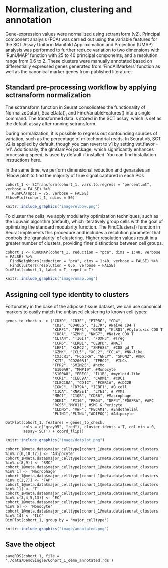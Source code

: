 # Normalization, clustering and annotation 
Gene-expression values were normalized using sctransform (v2). Principal component analysis (PCA) was carried out using the variable features for the SCT Assay Uniform Manifold Approximation and Projection (UMAP) analysis was performed to further reduce variation to two dimensions with ‘RunUMAP’ function with 25 to 40 principal components, and a resolution range from 0.6 to 2. These clusters were manually annotated based on differentially expressed genes generated from ‘FindAllMarkers’ function as well as the canonical marker genes from published literature. 

## Standard pre-processing workflow by applying sctransform normalization
The sctransform function in Seurat consolidates the functionality of NormalizeData(), ScaleData(), and FindVariableFeatures() into a single command. The transformed data is stored in the SCT assay, which is set as the default assay after running sctransform.

During normalization, it is possible to regress out confounding sources of variation, such as the percentage of mitochondrial reads. In Seurat v5, SCT v2 is applied by default, though you can revert to v1 by setting vst.flavor = 'v1'. Additionally, the glmGamPoi package, which significantly enhances processing speed, is used by default if installed. You can find installation instructions here.

In the same time, we perform dimensional reduction and genarates an 'Elbow plot' to find the majority of true signal captured in each PCs
```shell
cohort_1 <- SCTransform(cohort_1, vars.to.regress = "percent.mt", verbose = FALSE) %>%
   RunPCA(npcs = 75, verbose = FALSE)
ElbowPlot(cohort_1, ndims = 50)
```
```r
knitr::include_graphics("image/elbow.png")
```

To cluster the cells, we apply modularity optimization techniques, such as the Louvain algorithm (default), which iteratively group cells with the goal of optimizing the standard modularity function. The FindClusters() function in Seurat implements this procedure and includes a resolution parameter that controls the 'granularity' of clustering. Higher resolution values result in a greater number of clusters, providing finer distinctions between cell groups.
```shell
cohort_1 <- RunUMAP(cohort_1, reduction = "pca", dims = 1:40, verbose = FALSE) %>%
  FindNeighbors(reduction = "pca", dims = 1:40, verbose = FALSE) %>%
  FindClusters(resolution = 0.6, verbose = FALSE)
DimPlot(cohort_1, label = T, repel = T) 
```

```r
knitr::include_graphics("image/umap.png")
```

## Assigning cell type identity to clusters
Fortunately in the case of the adipose tissue dataset, we can use canonical markers to easily match the unbiased clustering to known cell types:
```shell
genes_to_check <- c ("CD3D", "CD3E", "PTPRC", "CD4", 
                     "CD2", "CD40LG", "IL7R", #Naive CD4 T
                     "KLRF1", "PRF1", "GZMB", "KLRD1",#Cytotoxic CD8 T
                     "CD8A", "GZMH", "NKG7", #Naive CD8 T
                     "CLTA4", "TIGIT", "FOXP3", #Treg
                     "CCR6", "KLRB1", "CEBPD", #MAIT
                     "LEF1", "KLRC2", "ZNF683", #CD8 gd T
                     "GZMK", "CCL5", "XCL2", "CCL4", #NK-like
                     "CX3CR1", "FCG3RA", "GNLY", "SPON2", #mNK
                     "KIT", "CD200R1", "TPBC2",  #ILCs
                     "FPR2", "SMIM25", #ncMo
                     "S100A9", "MMP19", #Monocyte
                     "S100A8", "EREG", "IL1B", #myeloid-like
                     "XCR1", "CLEC9A", "CADM1", #cDC1
                     "CLEC10A", "CD1C", "FCER1A", #cDC2B
                     "IGKC", "CD79A", "IEBF1", #B cell
                     "C1QA", "RNASE1", "LYE1", # PVMs
                     "MRC1", "C1QB", "CD86", #Macrophage
                     "DKK1", "PI16", "PRG4", "DPP4","PDGFRA", #APC
                     "RGS5","MYH11", #SMC & Pericyte
                     "CLDN5", "VWF", "PECAM1", #Endothelial
                     "PLIN1","PLIN4","ADIPOQ") #Adipocyte

DotPlot(cohort_1, features = genes_to_check,  
        cols = c("gray95", "red"), cluster.idents = T, col.min = 0, 
        assay='SCT') + coord_flip()
```

```r
knitr::include_graphics("image/dotplot.png")
```


```shell
cohort_1@meta.data$major_celltype[cohort_1@meta.data$seurat_clusters %in% c(0,10,12)] <- 'Adipocyte'
cohort_1@meta.data$major_celltype[cohort_1@meta.data$seurat_clusters %in% c(8,9)] <- 'SMC'
cohort_1@meta.data$major_celltype[cohort_1@meta.data$seurat_clusters %in% 1] <- 'Macrophage'
cohort_1@meta.data$major_celltype[cohort_1@meta.data$seurat_clusters %in% c(2,7)] <- 'FAP'
cohort_1@meta.data$major_celltype[cohort_1@meta.data$seurat_clusters %in% 11] <- 'T'
cohort_1@meta.data$major_celltype[cohort_1@meta.data$seurat_clusters %in% c(3,4,5,13)] <- 'EC'
cohort_1@meta.data$major_celltype[cohort_1@meta.data$seurat_clusters %in% 6] <- 'Monocyte'
cohort_1@meta.data$major_celltype[cohort_1@meta.data$seurat_clusters %in% 14] <- 'ILC'
DimPlot(cohort_1, group.by = 'major_celltype')
```

```r
knitr::include_graphics("image/annotated.png")
```

## Save the object
```shell
saveRDS(cohort_1, file = './data/DemoSingle/Cohort_1_demo_annotated.rds')
```

